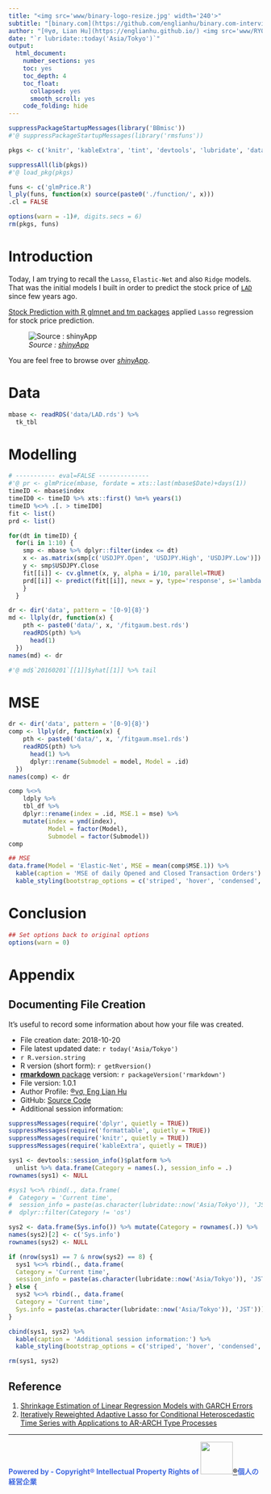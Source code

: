```yaml
---
title: "<img src='www/binary-logo-resize.jpg' width='240'>"
subtitle: "[binary.com](https://github.com/englianhu/binary.com-interview-question) Interview Question I - Lasso, Elastic-Net and Ridge Regression"
author: "[®γσ, Lian Hu](https://englianhu.github.io/) <img src='www/RYO.jpg' width='24'> <img src='www/RYU.jpg' width='24'> <img src='www/ENG.jpg' width='24'>®"
date: "`r lubridate::today('Asia/Tokyo')`"
output:
  html_document: 
    number_sections: yes
    toc: yes
    toc_depth: 4
    toc_float:
      collapsed: yes
      smooth_scroll: yes
    code_folding: hide
---
```


```r
suppressPackageStartupMessages(library('BBmisc'))
#'@ suppressPackageStartupMessages(library('rmsfuns'))

pkgs <- c('knitr', 'kableExtra', 'tint', 'devtools', 'lubridate', 'data.table', 'feather', 'quantmod', 'tidyquant', 'tidyr', 'timetk', 'plyr', 'stringr', 'magrittr', 'dplyr', 'tidyverse', 'memoise', 'htmltools', 'formattable', 'zoo', 'forecast')

suppressAll(lib(pkgs))
#'@ load_pkg(pkgs)

funs <- c('glmPrice.R')
l_ply(funs, function(x) source(paste0('./function/', x)))
.cl = FALSE

options(warn = -1)#, digits.secs = 6)
rm(pkgs, funs)
```

# Introduction

Today, I am trying to recall the `Lasso`, `Elastic-Net` and also `Ridge` models. That was the initial models I built in order to predict the stock price of [`LAD`](https://finance.yahoo.com/quote/LAD/) since few years ago. 

[Stock Prediction with R glmnet and tm packages](https://www.kaggle.com/captcalculator/stock-prediction-with-r-glmnet-and-tm-packages) applied `Lasso` regression for stock price prediction.

![*Source :* [*shinyApp*](https://beta.rstudioconnect.com/content/2367/)](www/20170113_104005.gif)

You are feel free to browse over [*shinyApp*](https://beta.rstudioconnect.com/content/2367/).

# Data

```r
mbase <- readRDS('data/LAD.rds') %>% 
  tk_tbl
```

# Modelling

```r
# ----------- eval=FALSE --------------
#'@ pr <- glmPrice(mbase, fordate = xts::last(mbase$Date)+days(1))
timeID <- mbase$index
timeID0 <- timeID %>% xts::first() %m+% years(1)
timeID %<>% .[. > timeID0]
fit <- list()
prd <- list()

for(dt in timeID) {
  for(i in 1:10) {
    smp <- mbase %>% dplyr::filter(index <= dt)
    x <- as.matrix(smp[c('USDJPY.Open', 'USDJPY.High', 'USDJPY.Low')])
    y <- smp$USDJPY.Close
    fit[[i]] <- cv.glmnet(x, y, alpha = i/10, parallel=TRUE)
    prd[[i]] <- predict(fit[[i]], newx = y, type='response', s='lambda.min')
    }
  }

```

```r
dr <- dir('data', pattern = '[0-9]{8}')
md <- llply(dr, function(x) {
    pth <- paste0('data/', x, '/fitgaum.best.rds')
    readRDS(pth) %>% 
      head(1)
  })
names(md) <- dr

#'@ md$`20160201`[[1]]$yhat[[1]] %>% tail
```

# MSE

```r
dr <- dir('data', pattern = '[0-9]{8}')
comp <- llply(dr, function(x) {
    pth <- paste0('data/', x, '/fitgaum.mse1.rds')
    readRDS(pth) %>% 
      head(1) %>% 
      dplyr::rename(Submodel = model, Model = .id)
  })
names(comp) <- dr

comp %<>% 
    ldply %>% 
    tbl_df %>% 
    dplyr::rename(index = .id, MSE.1 = mse) %>% 
    mutate(index = ymd(index), 
           Model = factor(Model), 
           Submodel = factor(Submodel))
comp

## MSE
data.frame(Model = 'Elastic-Net', MSE = mean(comp$MSE.1)) %>% 
  kable(caption = 'MSE of daily Opened and Closed Transaction Orders') %>% 
  kable_styling(bootstrap_options = c('striped', 'hover', 'condensed', 'responsive'))
```

# Conclusion


```r
## Set options back to original options
options(warn = 0)
```

# Appendix

## Documenting File Creation 

It's useful to record some information about how your file was created.

- File creation date: 2018-10-20
- File latest updated date: `r today('Asia/Tokyo')`
- `r R.version.string`
- R version (short form): `r getRversion()`
- [**rmarkdown** package](https://github.com/rstudio/rmarkdown) version: `r packageVersion('rmarkdown')`
- File version: 1.0.1
- Author Profile: [®γσ, Eng Lian Hu](https://beta.rstudioconnect.com/content/3091/ryo-eng.html)
- GitHub: [Source Code](https://github.com/englianhu/binary.com-interview-question)
- Additional session information:

```r
suppressMessages(require('dplyr', quietly = TRUE))
suppressMessages(require('formattable', quietly = TRUE))
suppressMessages(require('knitr', quietly = TRUE))
suppressMessages(require('kableExtra', quietly = TRUE))

sys1 <- devtools::session_info()$platform %>% 
  unlist %>% data.frame(Category = names(.), session_info = .)
rownames(sys1) <- NULL

#sys1 %<>% rbind(., data.frame(
#  Category = 'Current time', 
#  session_info = paste(as.character(lubridate::now('Asia/Tokyo')), 'JST'))) %>% 
#  dplyr::filter(Category != 'os')

sys2 <- data.frame(Sys.info()) %>% mutate(Category = rownames(.)) %>% .[2:1]
names(sys2)[2] <- c('Sys.info')
rownames(sys2) <- NULL

if (nrow(sys1) == 7 & nrow(sys2) == 8) {
  sys1 %<>% rbind(., data.frame(
  Category = 'Current time', 
  session_info = paste(as.character(lubridate::now('Asia/Tokyo')), 'JST')))
} else {
  sys2 %<>% rbind(., data.frame(
  Category = 'Current time', 
  Sys.info = paste(as.character(lubridate::now('Asia/Tokyo')), 'JST')))
}

cbind(sys1, sys2) %>% 
  kable(caption = 'Additional session information:') %>% 
  kable_styling(bootstrap_options = c('striped', 'hover', 'condensed', 'responsive'))

rm(sys1, sys2)
```

## Reference

01. [Shrinkage Estimation of Linear Regression Models with GARCH Errors](Shrinkag%20Estimation%20of%20Linear%20Regression%20Models%20with%20GARCH%20Errors.pdf)
02. [Iteratively Reweighted Adaptive Lasso for Conditional Heteroscedastic Time Series with Applications to AR-ARCH Type Processes](Iteratively%20Reweighted%20Adaptive%20Lasso%20for%20Conditional%20Heteroscedastic%20Time%20Series with%20Applications%20to%20AR-ARCH%20Type%20Processes.pdf)

---

<span style='color:RoyalBlue'>**Powered by - Copyright® Intellectual Property Rights of [<img src='www/scb_logo.jpg' width='64'>®](http://www.scibrokes.com)個人の経営企業**</span>
